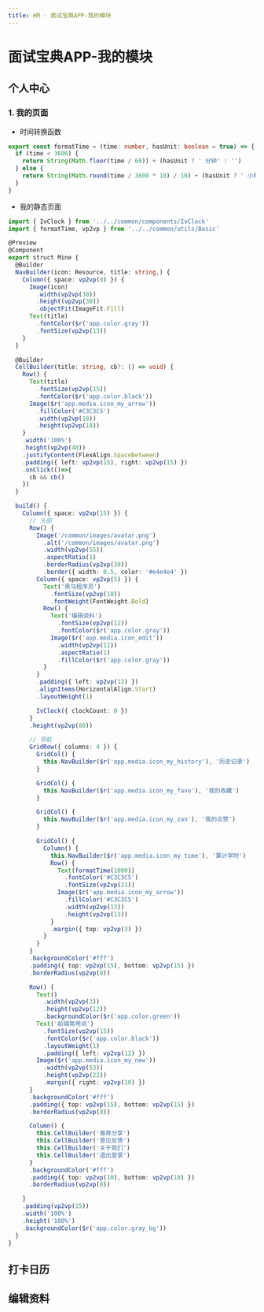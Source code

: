 ```yaml
---
title: HM - 面试宝典APP-我的模块
---
```


# 面试宝典APP-我的模块


## 个人中心


### 1. 我的页面

- 时间转换函数

```typescript title="common/utils/Basic.ets"
export const formatTime = (time: number, hasUnit: boolean = true) => {
  if (time < 3600) {
    return String(Math.floor(time / 60)) + (hasUnit ? ' 分钟' : '')
  } else {
    return String(Math.round(time / 3600 * 10) / 10) + (hasUnit ? ' 小时' : '')
  }
}
```

- 我的静态页面

```typescript title="views/Index/Mine.ets"
import { IvClock } from '../../common/components/IvClock'
import { formatTime, vp2vp } from '../../common/utils/Basic'

@Preview
@Component
export struct Mine {
  @Builder
  NavBuilder(icon: Resource, title: string,) {
    Column({ space: vp2vp(8) }) {
      Image(icon)
        .width(vp2vp(30))
        .height(vp2vp(30))
        .objectFit(ImageFit.Fill)
      Text(title)
        .fontColor($r('app.color.gray'))
        .fontSize(vp2vp(13))
    }
  }

  @Builder
  CellBuilder(title: string, cb?: () => void) {
    Row() {
      Text(title)
        .fontSize(vp2vp(15))
        .fontColor($r('app.color.black'))
      Image($r('app.media.icon_my_arrow'))
        .fillColor('#C3C3C5')
        .width(vp2vp(18))
        .height(vp2vp(18))
    }
    .width('100%')
    .height(vp2vp(40))
    .justifyContent(FlexAlign.SpaceBetween)
    .padding({ left: vp2vp(15), right: vp2vp(15) })
    .onClick(()=>{
      cb && cb()
    })
  }

  build() {
    Column({ space: vp2vp(15) }) {
      // 头部
      Row() {
        Image('/common/images/avatar.png')
          .alt('/common/images/avatar.png')
          .width(vp2vp(55))
          .aspectRatio(1)
          .borderRadius(vp2vp(30))
          .border({ width: 0.5, color: '#e4e4e4' })
        Column({ space: vp2vp(5) }) {
          Text('黑马程序员')
            .fontSize(vp2vp(18))
            .fontWeight(FontWeight.Bold)
          Row() {
            Text('编辑资料')
              .fontSize(vp2vp(12))
              .fontColor($r('app.color.gray'))
            Image($r('app.media.icon_edit'))
              .width(vp2vp(12))
              .aspectRatio(1)
              .fillColor($r('app.color.gray'))
          }
        }
        .padding({ left: vp2vp(12) })
        .alignItems(HorizontalAlign.Start)
        .layoutWeight(1)

        IvClock({ clockCount: 0 })
      }
      .height(vp2vp(80))

      // 导航
      GridRow({ columns: 4 }) {
        GridCol() {
          this.NavBuilder($r('app.media.icon_my_history'), '历史记录')
        }

        GridCol() {
          this.NavBuilder($r('app.media.icon_my_favo'), '我的收藏')
        }

        GridCol() {
          this.NavBuilder($r('app.media.icon_my_zan'), '我的点赞')
        }

        GridCol() {
          Column() {
            this.NavBuilder($r('app.media.icon_my_time'), '累计学时')
            Row() {
              Text(formatTime(1000))
                .fontColor('#C3C3C5')
                .fontSize(vp2vp(11))
              Image($r('app.media.icon_my_arrow'))
                .fillColor('#C3C3C5')
                .width(vp2vp(13))
                .height(vp2vp(13))
            }
            .margin({ top: vp2vp(3) })
          }
        }
      }
      .backgroundColor('#fff')
      .padding({ top: vp2vp(15), bottom: vp2vp(15) })
      .borderRadius(vp2vp(8))

      Row() {
        Text()
          .width(vp2vp(3))
          .height(vp2vp(12))
          .backgroundColor($r('app.color.green'))
        Text('前端常用词')
          .fontSize(vp2vp(15))
          .fontColor($r('app.color.black'))
          .layoutWeight(1)
          .padding({ left: vp2vp(12) })
        Image($r('app.media.icon_my_new'))
          .width(vp2vp(53))
          .height(vp2vp(22))
          .margin({ right: vp2vp(10) })
      }
      .backgroundColor('#fff')
      .padding({ top: vp2vp(15), bottom: vp2vp(15) })
      .borderRadius(vp2vp(8))

      Column() {
        this.CellBuilder('推荐分享')
        this.CellBuilder('意见反馈')
        this.CellBuilder('关于我们')
        this.CellBuilder('退出登录')
      }
      .backgroundColor('#fff')
      .padding({ top: vp2vp(10), bottom: vp2vp(10) })
      .borderRadius(vp2vp(8))

    }
    .padding(vp2vp(15))
    .width('100%')
    .height('100%')
    .backgroundColor($r('app.color.gray_bg'))
  }
}
```


## 打卡日历


## 编辑资料